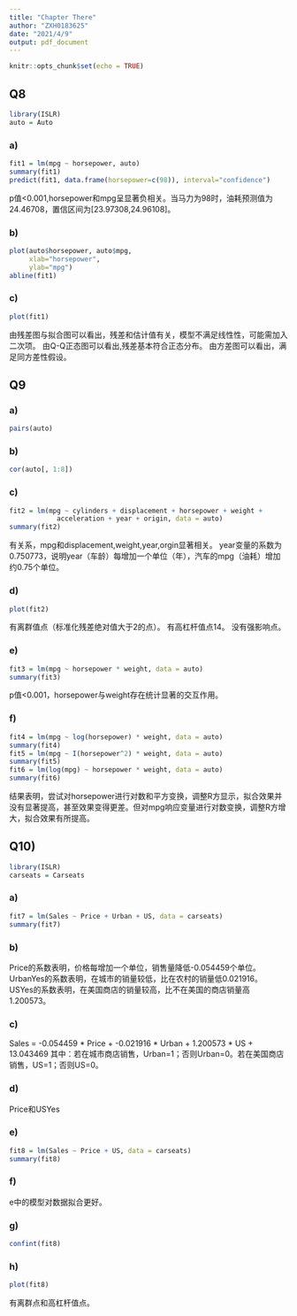 ```yaml
---
title: "Chapter There"
author: "ZXH0183625"
date: "2021/4/9"
output: pdf_document
---
```


```r
knitr::opts_chunk$set(echo = TRUE)
```
## Q8
```r
library(ISLR)
auto = Auto
```
### a)
```r
fit1 = lm(mpg ~ horsepower, auto)
summary(fit1)
predict(fit1, data.frame(horsepower=c(98)), interval="confidence")
```
p值<0.001,horsepower和mpg呈显著负相关。当马力为98时，油耗预测值为24.46708，置信区间为[23.97308,24.96108]。

### b)
```r
plot(auto$horsepower, auto$mpg,  
     xlab="horsepower", 
     ylab="mpg") 
abline(fit1)
```
### c)
```r
plot(fit1)
```
由残差图与拟合图可以看出，残差和估计值有关，模型不满足线性性，可能需加入二次项。
由Q-Q正态图可以看出,残差基本符合正态分布。
由方差图可以看出，满足同方差性假设。


## Q9

### a)
```r
pairs(auto)
```

### b)
```r
cor(auto[, 1:8])
```

### c)
```r
fit2 = lm(mpg ~ cylinders + displacement + horsepower + weight + 
            acceleration + year + origin, data = auto)
summary(fit2)
```
有关系，mpg和displacement,weight,year,orgin显著相关。
year变量的系数为0.750773，说明year（车龄）每增加一个单位（年），汽车的mpg（油耗）增加约0.75个单位。

### d)
```r
plot(fit2)
```
有离群值点（标准化残差绝对值大于2的点）。
有高杠杆值点14。
没有强影响点。

### e)
```r
fit3 = lm(mpg ~ horsepower * weight, data = auto)
summary(fit3)
```
p值<0.001，horsepower与weight存在统计显著的交互作用。

### f)
```r
fit4 = lm(mpg ~ log(horsepower) * weight, data = auto)
summary(fit4)
fit5 = lm(mpg ~ I(horsepower^2) * weight, data = auto)
summary(fit5)
fit6 = lm(log(mpg) ~ horsepower * weight, data = auto)
summary(fit6)
```
结果表明，尝试对horsepower进行对数和平方变换，调整R方显示，拟合效果并没有显著提高，甚至效果变得更差。但对mpg响应变量进行对数变换，调整R方增大，拟合效果有所提高。

## Q10)
```r
library(ISLR)
carseats = Carseats
```

### a)
```r
fit7 = lm(Sales ~ Price + Urban + US, data = carseats)
summary(fit7)
```
### b)
Price的系数表明，价格每增加一个单位，销售量降低-0.054459个单位。
UrbanYes的系数表明，在城市的销量较低，比在农村的销量低0.021916。
USYes的系数表明，在美国商店的销量较高，比不在美国的商店销量高1.200573。

### c)
Sales = -0.054459 * Price + -0.021916 * Urban + 1.200573 * US + 13.043469
其中：若在城市商店销售，Urban=1；否则Urban=0。若在美国商店销售，US=1；否则US=0。

### d)
Price和USYes

### e)
```r
fit8 = lm(Sales ~ Price + US, data = carseats)
summary(fit8)
```

### f)
e中的模型对数据拟合更好。

### g)
```r
confint(fit8)
```

### h)
```r
plot(fit8)
```
有离群点和高杠杆值点。
